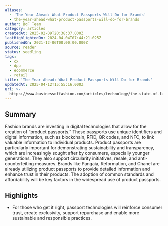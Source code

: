```yaml
---
aliases:
  - 'The Year Ahead: What Product Passports Will Do for Brands'
  - the-year-ahead-what-product-passports-will-do-for-brands
author: BoF Team
category: articles
createdAt: 2025-02-09T20:38:37.000Z
lastHighlightedOn: 2024-04-04T07:44:21.025Z
publishedOn: 2021-12-06T00:00:00.000Z
source: reader
status: seedling
tags:
  - cx
  - dpp
  - ecommerce
  - retail
title: 'The Year Ahead: What Product Passports Will Do for Brands'
updatedAt: 2025-04-12T15:55:16.000Z
url: >-
  https://www.businessoffashion.com/articles/technology/the-state-of-fashion-2022-bof-mckinsey-product-passport-technology-resale-luxury-counterfeit/
---
```

## Summary

Fashion brands are investing in digital technologies that allow for the creation of “product passports.” These passports use unique identifiers and digital information, such as blockchain, RFID, QR codes, and NFC, to link valuable information to individual products. Product passports are particularly important for demonstrating sustainability and transparency, which are increasingly sought after by consumers, especially younger generations. They also support circularity initiatives, resale, and anti-counterfeiting measures. Brands like Pangaia, Reformation, and Chanel are already utilizing product passports to provide detailed information and enhance trust in their products. The adoption of common standards and affordability will be key factors in the widespread use of product passports.

## Highlights

- For those who get it right, passport technologies will reinforce consumer trust, create exclusivity, support repurchase and enable more sustainable and responsible practices.
